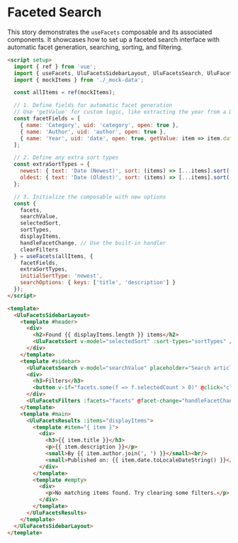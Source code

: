 # Faceted Search

This story demonstrates the `useFacets` composable and its associated components. It showcases how to set up a faceted search interface with automatic facet generation, searching, sorting, and filtering.

```html
<script setup>
  import { ref } from 'vue';
  import { useFacets, UluFacetsSidebarLayout, UluFacetsSearch, UluFacetsSort, UluFacetsFilters, UluFacetsResults } from '@ulu/frontend-vue'; // Adjust import path
  import { mockItems } from './_mock-data';

  const allItems = ref(mockItems);

  // 1. Define fields for automatic facet generation
  // Use 'getValue' for custom logic, like extracting the year from a Date object.
  const facetFields = [
    { name: 'Category', uid: 'category', open: true },
    { name: 'Author', uid: 'author', open: true },
    { name: 'Year', uid: 'date', open: true, getValue: item => item.date.getFullYear() }
  ];

  // 2. Define any extra sort types
  const extraSortTypes = {
    newest: { text: 'Date (Newest)', sort: (items) => [...items].sort((a, b) => b.date - a.date) },
    oldest: { text: 'Date (Oldest)', sort: (items) => [...items].sort((a, b) => a.date - b.date) }
  };

  // 3. Initialize the composable with new options
  const {
    facets,
    searchValue,
    selectedSort,
    sortTypes,
    displayItems,
    handleFacetChange, // Use the built-in handler
    clearFilters
  } = useFacets(allItems, {
    facetFields,
    extraSortTypes,
    initialSortType: 'newest',
    searchOptions: { keys: ['title', 'description'] }
  });
</script>

<template>
  <UluFacetsSidebarLayout>
    <template #header>
      <div>
        <h2>Found {{ displayItems.length }} items</h2>
        <UluFacetsSort v-model="selectedSort" :sort-types="sortTypes" />
      </div>
    </template>
    <template #sidebar>
      <UluFacetsSearch v-model="searchValue" placeholder="Search articles..." />
      <div>
        <h3>Filters</h3>
        <button v-if="facets.some(f => f.selectedCount > 0)" @click="clearFilters">Clear</button>
      </div>
      <UluFacetsFilters :facets="facets" @facet-change="handleFacetChange" :max-visible="5" />
    </template>
    <template #main>
      <UluFacetsResults :items="displayItems">
        <template #item="{ item }">
          <div>
            <h3>{{ item.title }}</h3>
            <p>{{ item.description }}</p>
            <small>By {{ item.author.join(', ') }}</small><br/>
            <small>Published on: {{ item.date.toLocaleDateString() }}</small>
          </div>
        </template>
        <template #empty>
          <div>
            <p>No matching items found. Try clearing some filters.</p>
          </div>
        </template>
      </UluFacetsResults>
    </template>
  </UluFacetsSidebarLayout>
</template>
```
